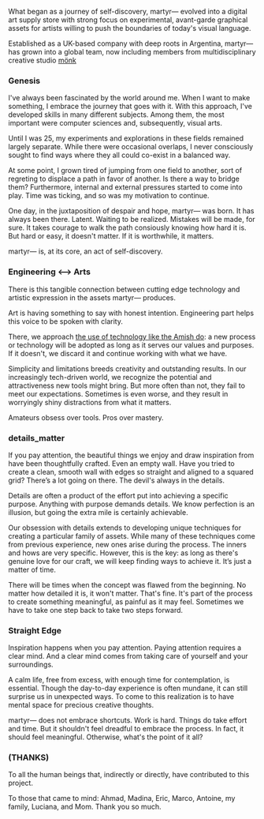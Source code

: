 
What began as a journey of self-discovery, martyr⁠— evolved into a digital art supply store with strong focus on experimental, avant-garde graphical assets for artists willing to push the boundaries of today's visual language.

Established as a UK-based company with deep roots in Argentina, martyr⁠— has grown into a global team, now including members from multidisciplinary creative studio <a href="https://www.monkstudeyo.com/" target="_blank">mönk</a>

### Genesis

I've always been fascinated by the world around me. When I want to make something, I embrace the journey that goes with it. With this approach, I've developed skills in many different subjects. Among them, the most important were computer sciences and, subsequently, visual arts.

Until I was 25, my experiments and explorations in these fields remained largely separate. While there were occasional overlaps, I never consciously sought to find ways where they all could co-exist in a balanced way.

At some point, I grown tired of jumping from one field to another, sort of regreting to displace a path in favor of another. Is there a way to bridge them? Furthermore, internal and external pressures started to come into play. Time was ticking, and so was my motivation to continue.

One day, in the juxtaposition of despair and hope, martyr⁠— was born. It has always been there. Latent. Waiting to be realized. Mistakes will be made, for sure. It takes courage to walk the path consiously knowing how hard it is. But hard or easy, it doesn't matter. If it is worthwhile, it matters.

martyr⁠— is, at its core, an act of self-discovery.

### Engineering \<--\> Arts

There is this tangible connection between cutting edge technology and artistic expression in the assets martyr⁠— produces.

Art is having something to say with honest intention. Engineering part helps this voice to be spoken with clarity.

There, we approach [the use of technology like the Amish do](https://calnewport.com/approach-technology-like-the-amish/): a new process or technology will be adopted as long as it serves our values and purposes. If it doesn't, we discard it and continue working with what we have.

Simplicity and limitations breeds creativity and outstanding results. In our increasingly tech-driven world, we recognize the potential and attractiveness new tools might bring. But more often than not, they fail to meet our expectations. Sometimes is even worse, and they result in worryingly shiny distractions from what it matters.

Amateurs obsess over tools. Pros over mastery.

### details_matter

If you pay attention, the beautiful things we enjoy and draw inspiration from have been thoughtfully crafted. Even an empty wall. Have you tried to create a clean, smooth wall with edges so straight and aligned to a squared grid? There’s a lot going on there. The devil's always in the details.

Details are often a product of the effort put into achieving a specific purpose. Anything with purpose demands details. We know perfection is an illusion, but going the extra mile is certainly achievable.

Our obsession with details extends to developing unique techniques for creating a particular family of assets. While many of these techniques come from previous experience, new ones arise during the process. The inners and hows are very specific. However, this is the key: as long as there's genuine love for our craft, we will keep finding ways to achieve it. It’s just a matter of time.

There will be times when the concept was flawed from the beginning. No matter how detailed it is, it won't matter. That's fine. It's part of the process to create something meaningful, as painful as it may feel. Sometimes we have to take one step back to take two steps forward.

### Straight Edge

Inspiration happens when you pay attention. Paying attention requires a clear mind. And a clear mind comes from taking care of yourself and your surroundings.

A calm life, free from excess, with enough time for contemplation, is essential. Though the day-to-day experience is often mundane, it can still surprise us in unexpected ways. To come to this realization is to have mental space for precious creative thoughts.

martyr⁠— does not embrace shortcuts. Work is hard. Things do take effort and time. But it shouldn't feel dreadful to embrace the process. In fact, it should feel meaningful. Otherwise, what's the point of it all?

### \(THANKS)

To all the human beings that, indirectly or directly, have contributed to this project.

To those that came to mind: Ahmad, Madina, Eric, Marco, Antoine, my family, Luciana, and Mom. Thank you so much.